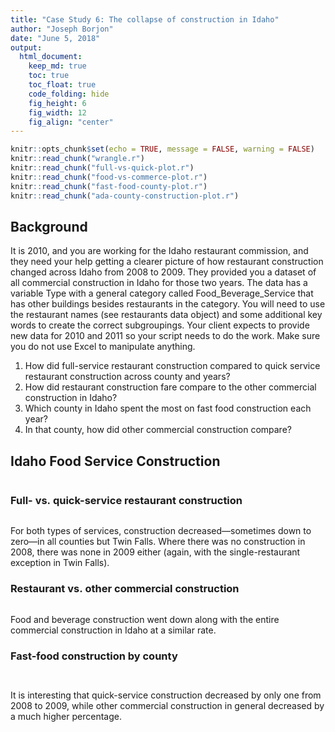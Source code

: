 ```yaml
---
title: "Case Study 6: The collapse of construction in Idaho"
author: "Joseph Borjon"
date: "June 5, 2018"
output:
  html_document:
    keep_md: true
    toc: true
    toc_float: true
    code_folding: hide
    fig_height: 6
    fig_width: 12
    fig_align: "center"
---
```


```r
knitr::opts_chunk$set(echo = TRUE, message = FALSE, warning = FALSE)
knitr::read_chunk("wrangle.r")
knitr::read_chunk("full-vs-quick-plot.r")
knitr::read_chunk("food-vs-commerce-plot.r")
knitr::read_chunk("fast-food-county-plot.r")
knitr::read_chunk("ada-county-construction-plot.r")
```

## Background

It is 2010, and you are working for the Idaho restaurant commission, and they need your help getting a clearer picture of how restaurant construction changed across Idaho from 2008 to 2009. They provided you a dataset of all commercial construction in Idaho for those two years. The data has a variable Type with a general category called Food_Beverage_Service that has other buildings besides restaurants in the category. You will need to use the restaurant names (see restaurants data object) and some additional key words to create the correct subgroupings. Your client expects to provide new data for 2010 and 2011 so your script needs to do the work. Make sure you do not use Excel to manipulate anything.

  1. How did full-service restaurant construction compared to quick service restaurant construction across county and years?
  1. How did restaurant construction fare compare to the other commercial construction in Idaho?
  1. Which county in Idaho spent the most on fast food construction each year?
  1. In that county, how did other commercial construction compare?

## Idaho Food Service Construction

```r
```

### Full- vs. quick-service restaurant construction

```r
```

For both types of services, construction decreased---sometimes down to zero---in all counties but Twin Falls. Where there was no construction in 2008, there was none in 2009 either (again, with the single-restaurant exception in Twin Falls).

### Restaurant vs. other commercial construction

```r
```

Food and beverage construction went down along with the entire commercial construction in Idaho at a similar rate.

### Fast-food construction by county

```r
```

```r
```

It is interesting that quick-service construction decreased by only one from 2008 to 2009, while other commercial construction in general decreased by a much higher percentage.
